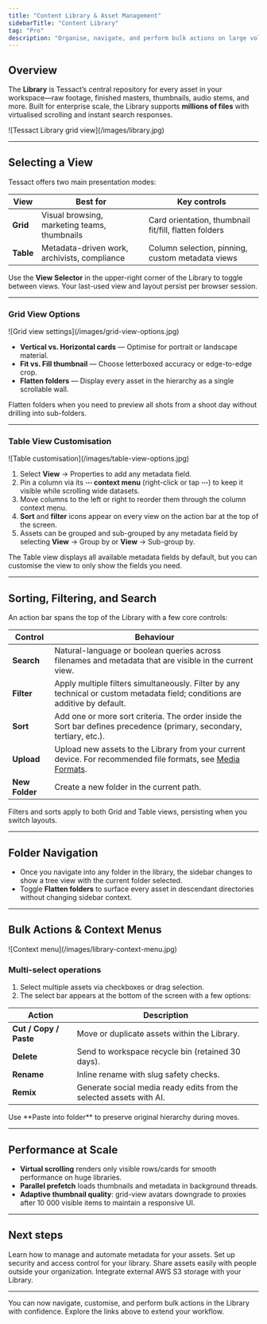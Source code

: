 ```yaml
---
title: "Content Library & Asset Management"
sidebarTitle: "Content Library"
tag: "Pro"
description: "Organise, navigate, and perform bulk actions on large volumes of media with Tessact’s scalable Library."
---
```


## Overview

The **Library** is Tessact’s central repository for every asset in your workspace—raw footage, finished masters, thumbnails, audio stems, and more. Built for enterprise scale, the Library supports **millions of files** with virtualised scrolling and instant search responses.

<Frame caption="Library in grid view with folders, search, and filters">
![Tessact Library grid view](/images/library.jpg)
</Frame>

---

## Selecting a View

Tessact offers two main presentation modes:

| View | Best for | Key controls |
|------|----------|--------------|
| **Grid** | Visual browsing, marketing teams, thumbnails | Card orientation, thumbnail fit/fill, flatten folders |
| **Table** | Metadata-driven work, archivists, compliance | Column selection, pinning, custom metadata views |

Use the **View Selector** in the upper-right corner of the Library to toggle between views. Your last-used view and layout persist per browser session.

---

### Grid View Options

<Frame caption="Grid view settings panel (aspect ratio, fit/fill, flatten)">
![Grid view settings](/images/grid-view-options.jpg)
</Frame>

- **Vertical vs. Horizontal cards** — Optimise for portrait or landscape material.  
- **Fit vs. Fill thumbnail** — Choose letterboxed accuracy or edge-to-edge crop.  
- **Flatten folders** — Display every asset in the hierarchy as a single scrollable wall.

<Tip>
Flatten folders when you need to preview all shots from a shoot day without drilling into sub-folders.
</Tip>

---

### Table View Customisation

<Frame caption="Customisable table with pinned columns and metadata fields">
![Table customisation](/images/table-view-options.jpg)
</Frame>

1. Select **View** → Properties to add any metadata field.   
2. Pin a column via its **⋯ context menu** (right-click or tap **⋯**) to keep it visible while scrolling wide datasets.
3. Move columns to the left or right to reorder them through the column context menu.  
4. **Sort** and **filter** icons appear on every view on the action bar at the top of the screen.
5. Assets can be grouped and sub-grouped by any metadata field by selecting **View** → Group by or **View** → Sub-group by.

<Info>
The Table view displays all available metadata fields by default, but you can customise the view to only show the fields you need.
</Info>

---

## Sorting, Filtering, and Search

An action bar spans the top of the Library with a few core controls:

| Control | Behaviour |
|---------|-----------|
| **Search** | Natural-language or boolean queries across filenames and metadata that are visible in the current view. |
| **Filter** | Apply multiple filters simultaneously. Filter by any technical or custom metadata field; conditions are additive by default. |
| **Sort** | Add one or more sort criteria. The order inside the Sort bar defines precedence (primary, secondary, tertiary, etc.). |
| **Upload** | Upload new assets to the Library from your current device. For recommended file formats, see [Media Formats](/media-formats). |
| **New Folder** | Create a new folder in the current path. |

Filters and sorts apply to both Grid and Table views, persisting when you switch layouts.

---

## Folder Navigation

- Once you navigate into any folder in the library, the sidebar changes to show a tree view with the current folder selected.
- Toggle **Flatten folders** to surface every asset in descendant directories without changing sidebar context.

---

## Bulk Actions & Context Menus

<Frame caption="Asset right-click context menu with cut, copy, delete">
![Context menu](/images/library-context-menu.jpg)
</Frame>

### Multi-select operations

1. Select multiple assets via checkboxes or drag selection.  
2. The select bar appears at the bottom of the screen with a few options:

| Action | Description |
|--------|-------------|
| **Cut / Copy / Paste** | Move or duplicate assets within the Library. |
| **Delete** | Send to workspace recycle bin (retained 30 days). |
| **Rename** | Inline rename with slug safety checks. |
| **Remix** | Generate social media ready edits from the selected assets with AI. |

<Tip>
Use **Paste into folder** to preserve original hierarchy during moves.
</Tip>

---

## Performance at Scale

- **Virtual scrolling** renders only visible rows/cards for smooth performance on huge libraries.  
- **Parallel prefetch** loads thumbnails and metadata in background threads.  
- **Adaptive thumbnail quality**: grid-view avatars downgrade to proxies after 10 000 visible items to maintain a responsive UI.

---

## Next steps

<Card title="Define and automate metadata" arrow="true" horizontal href="/metadata/working-with-metadata">
Learn how to manage and automate metadata for your assets.
</Card>
<Card title="Secure assets with roles and ACLs" arrow="true" horizontal href="/administration/access-control">
Set up security and access control for your library.
</Card>
<Card title="Share assets with external reviewers" arrow="true" horizontal href="/sharing/sharing-assets">
Share assets easily with people outside your organization.
</Card>
<Card title="Connect cloud storage (S3)" arrow="true" horizontal href="/s3-connections">
Integrate external AWS S3 storage with your Library.
</Card>

---

<Check>
You can now navigate, customise, and perform bulk actions in the Library with confidence. Explore the links above to extend your workflow.
</Check>